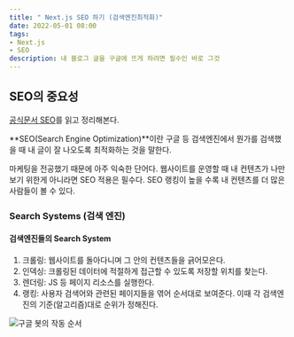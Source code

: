 ```yaml
---
title: " Next.js SEO 하기 (검색엔진최적화)"
date: 2022-05-01 08:00
tags:
- Next.js
- SEO
description: 내 블로그 글을 구글에 뜨게 하려면 필수인 바로 그것
---
```


## SEO의 중요성

[공식문서 SEO](https://nextjs.org/learn/seo/introduction-to-seo)를 읽고 정리해본다.

**SEO(Search Engine Optimization)**이란 구글 등 검색엔진에서 뭔가를 검색했을 때 내 글이 잘 나오도록 최적화하는 것을 말한다.

마케팅을 전공했기 때문에 아주 익숙한 단어다. 웹사이트를 운영할 때 내 컨텐츠가 나만 보기 위한게 아니라면 SEO 적용은 필수다. SEO 랭킹이 높을 수록 내 컨텐츠를 더 많은 사람들이 볼 수 있다.

### Search Systems (검색 엔진)

#### 검색엔진들의 Search System

1. 크롤링: 웹사이트를 돌아다니며 그 안의 컨텐츠들을 긁어모은다.
2. 인덱싱: 크롤링된 데이터에 적절하게 접근할 수 있도록 저장할 위치를 찾는다.
3. 렌더링: JS 등 페이지 리소스를 실행한다.
4. 랭킹: 사용자 검색어와 관련된 페이지들을 엮어 순서대로 보여준다. 이때 각 검색엔진의 기준(알고리즘)대로 순위가 정해진다.

![구글 봇의 작동 순서](https://nextjs.org/_next/image?url=%2Fstatic%2Fimages%2Flearn%2Fseo%2Fgooglebot.png&w=3840&q=75)